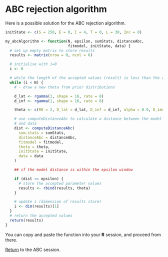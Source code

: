 # ABC rejection algorithm 

Here is a possible solution for the ABC rejection algorithm.

```r
initState <- c(S = 250, E = 0, I = 4, T = 0, L = 30, Inc = 0)

my_abcAlgorithm <- function(N, epsilon, sumStats, distanceAbc,
                            fitmodel, initState, data) {
  # set up empty matrix to store results
  results <- matrix(nrow = 0, ncol = 6)

  # initialise with i=0
  i <- 0

  # while the length of the accepted values (result) is less than the desired length (N)
  while (i < N) {
    # - draw a new theta from prior distributions

    d_lat <- rgamma(1, shape = 16, rate = 8)
    d_inf <- rgamma(1, shape = 16, rate = 8)

    theta <- c(R0 = 2, D_lat = d_lat, D_inf = d_inf, alpha = 0.9, D_imm = 13, rho = 0.85)

    # use computeDistanceAbc to calculate a distance between the model
    # and data
    dist <- computeDistanceAbc(
      sum.stats = sumStats,
      distanceAbc = distanceAbc,
      fitmodel = fitmodel,
      theta = theta,
      initState = initState,
      data = data
    )

    ## if the model distance is within the epsilon window

    if (dist <= epsilon) {
      # store the accepted parameter values
      results <- rbind(results, theta)
    }

    # update i (dimension of results store)
    i <- dim(results)[1]
  }
  # return the accepted values
  return(results)
}
```

You can copy and paste the function into your **R** session, and proceed from there.

[Return](ABC.html) to the ABC session.
